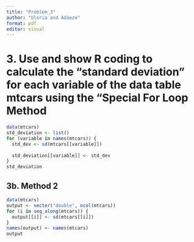 ```yaml
---
title: "Problem_3"
author: "Gloria and Adaeze"
format: pdf
editor: visual
---
```



# 3. Use and show R coding to calculate the “standard deviation” for each variable of the data table mtcars using the “Special For Loop Method
```r
data(mtcars)
std_deviation <- list()
for (variable in names(mtcars)) {
  std_dev <- sd(mtcars[[variable]])
  
  std_deviation[[variable]] <- std_dev
}
std_deviation
```

## 3b. Method 2
```r
data(mtcars)
output <- vector("double", ncol(mtcars))
for (i in seq_along(mtcars)) {
  output[[i]] <- sd(mtcars[[i]])
}
names(output) <- names(mtcars)
output
```
